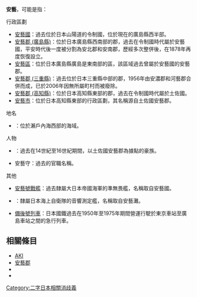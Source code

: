 {{disambig|cat=二字地名消歧義}}

'''安藝'''，可能是指：

; 行政區劃
* [[安藝國|安藝國]]：過去位於日本山陽道的令制國，位於現在的廣島縣西半部。
* [[安藝郡_(廣島縣)|安藝郡 (廣島縣)]]：位於日本廣島縣西南部的郡，過去在令制國時代屬於安藝國，平安時代後一度被分割為安北郡和安南郡，歷經多次整併後，在1878年再度恢復設立。
* [[安藝區|安藝區]]：位於日本廣島縣廣島是東南部的區，該區域過去曾屬於安藝國的安藝郡。
* [[安藝郡_(三重縣)|安藝郡 (三重縣)]]：過去位於日本三重縣中部的郡，1956年由安濃郡和河藝郡合併而成，已於2006年因無所屬町村而被廢除。
* [[安藝郡_(高知縣)|安藝郡 (高知縣)]]：位於日本高知縣東部的郡，過去在令制國時代屬於土佐國。
* [[安藝市|安藝市]]：位於日本高知縣東部的行政區劃，其名稱源自土佐國安藝郡。

; 地名
* {{Tsl|ja|安芸灘|安藝灘}}：位於瀨戶內海西部的海域。

; 人物
* {{tsl|ja|安芸氏|安藝氏}}：過去在14世紀至16世紀期間，以土佐國安藝郡為據點的豪族。
* 安藝守：過去的官職名稱。

; 其他
* [[安藝號戰艦|安藝號戰艦]]：過去隸屬大日本帝國海軍的準無畏艦，名稱取自安藝國。
* {{Tsl|ja|あき (音響測定艦)|安藝號音響測定艦}}：隸屬日本海上自衛隊的音響測定艦，名稱取自安藝灘。
* [[山陽本線優等列車沿革|備後號列車]]：日本國鐵過去在1950年至1975年期間營運行駛於東京車站至廣島車站之間的急行列車。

== 相關條目 ==

* [[AKI|AKI]]
* [[安藝郡|安藝郡]]
* {{Lookfrom|安藝}}
* {{Intitle}}

{{DEFAULTSORT:Aki}}
[[Category:二字日本相關消歧義|Category:二字日本相關消歧義]]